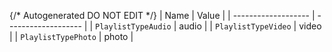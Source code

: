 {/* Autogenerated DO NOT EDIT  */}
| Name                | Value               |
| ------------------- | ------------------- |
| `PlaylistTypeAudio` | audio               |
| `PlaylistTypeVideo` | video               |
| `PlaylistTypePhoto` | photo               |